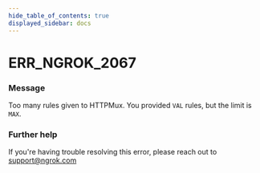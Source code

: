 ```yaml
---
hide_table_of_contents: true
displayed_sidebar: docs
---
```



# ERR_NGROK_2067

### Message

Too many rules given to HTTPMux. You provided `VAL` rules, but the limit is `MAX`.

<ErrorDetails error="err_ngrok_2067" />

### Further help

If you're having trouble resolving this error, please reach out to [support@ngrok.com](mailto:support@ngrok.com?subject=Help%20with%20ERR_NGROK_2067)
